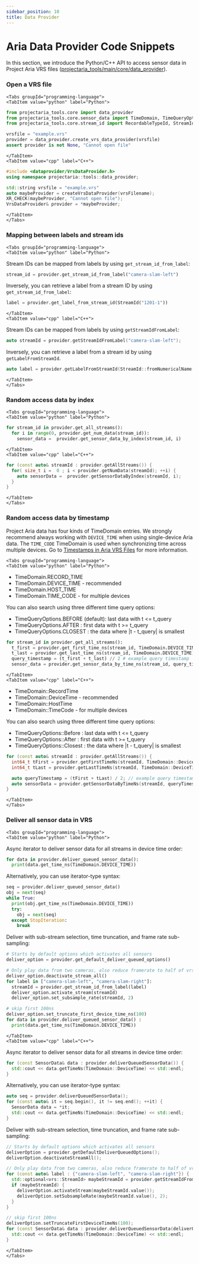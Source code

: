 ```yaml
---
sidebar_position: 10
title: Data Provider
---
```


# Aria Data Provider Code Snippets

In this section, we introduce the Python/C++ API to access sensor data in Project Aria VRS files ([projectaria_tools/main/core/data_provider](https://github.com/facebookresearch/projectaria_tools/blob/main/core/data_provider)).

### Open a VRS file
```mdx-code-block
<Tabs groupId="programming-language">
<TabItem value="python" label="Python">
```
```python
from projectaria_tools.core import data_provider
from projectaria_tools.core.sensor_data import TimeDomain, TimeQueryOptions
from projectaria_tools.core.stream_id import RecordableTypeId, StreamId

vrsfile = "example.vrs"
provider = data_provider.create_vrs_data_provider(vrsfile)
assert provider is not None, "Cannot open file"
```
```mdx-code-block
</TabItem>
<TabItem value="cpp" label="C++">
```
```cpp
#include <dataprovider/VrsDataProvider.h>
using namespace projectaria::tools::data_provider;

std::string vrsfile = "example.vrs"
auto maybeProvider = createVrsDataProvider(vrsFilename);
XR_CHECK(maybeProvider, "Cannot open file");
VrsDataProvider& provider = *maybeProvider;
```
```mdx-code-block
</TabItem>
</Tabs>
```

### Mapping between labels and stream ids
```mdx-code-block
<Tabs groupId="programming-language">
<TabItem value="python" label="Python">
```
Stream IDs can be mapped from labels by using `get_stream_id_from_label`:
```python
stream_id = provider.get_stream_id_from_label("camera-slam-left")
```
Inversely, you can retrieve a label from a stream ID by using `get_stream_id_from_label`:
```python
label = provider.get_label_from_stream_id(StreamId("1201-1"))
```
```mdx-code-block
</TabItem>
<TabItem value="cpp" label="C++">
```
Stream IDs can be mapped from labels by using `getStreamIdFromLabel`:
```cpp
auto streamId = provider.getStreamIdFromLabel("camera-slam-left");
```
Inversely, you can retrieve a label from a stream id by using `getLabelFromStreamId`.
```cpp
auto label = provider.getLabelFromStreamId(StreamId::fromNumericalName("1201-1"));
```
```mdx-code-block
</TabItem>
</Tabs>
```

### Random access data by index
```mdx-code-block
<Tabs groupId="programming-language">
<TabItem value="python" label="Python">
```
```python
for stream_id in provider.get_all_streams():
  for i in range(0, provider.get_num_data(stream_id)):
    sensor_data =  provider.get_sensor_data_by_index(stream_id, i)
```
```mdx-code-block
</TabItem>
<TabItem value="cpp" label="C++">
```
```cpp
for (const auto& streamId : provider.getAllStreams()) {
  for( size_t i =  0 ; i < provider.getNumData(streamId); ++i) {
    auto sensorData =  provider.getSensorDataByIndex(streamId, i);
  }
}
```
```mdx-code-block
</TabItem>
</Tabs>
```

### Random access data by timestamp

Project Aria data has four kinds of TimeDomain entries. We strongly recommend always working with `DEVICE_TIME` when using single-device Aria data. The `TIME_CODE` TimeDomain is used when synchronizing time across multiple devices. Go to [Timestamps in Aria VRS Files](/data_formats/aria_vrs/timestamps_in_aria_vrs.mdx) for more information.

```mdx-code-block
<Tabs groupId="programming-language">
<TabItem value="python" label="Python">
```
* TimeDomain.RECORD_TIME
* TimeDomain.DEVICE_TIME - recommended
* TimeDomain.HOST_TIME
* TimeDomain.TIME_CODE - for multiple devices

You can also search using three different time query options:
* TimeQueryOptions.BEFORE (default): last data with t <= t_query
* TimeQueryOptions.AFTER : first data with t >= t_query
* TimeQueryOptions.CLOSEST : the data where |t - t_query| is smallest

```python
for stream_id in provider.get_all_streams():
  t_first = provider.get_first_time_ns(stream_id, TimeDomain.DEVICE_TIME)
  t_last = provider.get_last_time_ns(stream_id, TimeDomain.DEVICE_TIME)
  query_timestamp = (t_first + t_last) // 2 # example query timestamp
  sensor_data = provider.get_sensor_data_by_time_ns(stream_id, query_timestamp, TimeDomain.DEVICE_TIME, TimeQueryOptions.CLOSEST)
```
```mdx-code-block
</TabItem>
<TabItem value="cpp" label="C++">
```

* TimeDomain::RecordTime
* TimeDomain::DeviceTime - recommended
* TimeDomain::HostTime
* TimeDomain::TimeCode - for multiple devices

You can also search using three different time query options:
* TimeQueryOptions::Before : last data with t <= t_query
* TimeQueryOptions::After : first data with t >= t_query
* TimeQueryOptions::Closest : the data where |t - t_query| is smallest

```cpp
for (const auto& streamId : provider.getAllStreams()) {
  int64_t tFirst = provider.getFirstTimeNs(streamId, TimeDomain::DeviceTime);
  int64_t tLast = provider.getLastTimeNs(streamId, TimeDomain::DeviceTime);

  auto queryTimestamp = (tFirst + tLast) / 2; // example query timestamp
  auto sensorData = provider.getSensorDataByTimeNs(streamId, queryTimestamp, TimeDomain::DeviceTime, TimeQueryOptions::Closest);
}
```
```mdx-code-block
</TabItem>
</Tabs>
```

### Deliver all sensor data in VRS

```mdx-code-block
<Tabs groupId="programming-language">
<TabItem value="python" label="Python">
```
Async iterator to deliver sensor data for all streams in device time order:
```python
for data in provider.deliver_queued_sensor_data():
  print(data.get_time_ns(TimeDomain.DEVICE_TIME))
```
Alternatively, you can use iterator-type syntax:
```python
seq = provider.deliver_queued_sensor_data()
obj = next(seq)
while True:
  print(obj.get_time_ns(TimeDomain.DEVICE_TIME))
  try:
    obj = next(seq)
  except StopIteration:
    break
```
Deliver with sub-stream selection, time truncation, and frame rate sub-sampling:
```python
# Starts by default options which activates all sensors
deliver_option = provider.get_default_deliver_queued_options()

# Only play data from two cameras, also reduce framerate to half of vrs
deliver_option.deactivate_stream_all()
for label in ["camera-slam-left", "camera-slam-right"]:
  streamId = provider.get_stream_id_from_label(label)
  deliver_option.activate_stream(streamId)
  deliver_option.set_subsample_rate(streamId, 2)

# skip first 100ns
deliver_option.set_truncate_first_device_time_ns(100)
for data in provider.deliver_queued_sensor_data() :
  print(data.get_time_ns(TimeDomain.DEVICE_TIME))
```
```mdx-code-block
</TabItem>
<TabItem value="cpp" label="C++">
```
Async iterator to deliver sensor data for all streams in device time order:
```cpp
for (const SensorData& data : provider.deliverQueuedSensorData()) {
  std::cout << data.getTimeNs(TimeDomain::DeviceTime) << std::endl;
}
```
Alternatively, you can use iterator-type syntax:
```cpp
auto seq = provider.deliverQueuedSensorData();
for (const auto& it = seq.begin(), it != seq.end(); ++it) {
  SensorData data = *it;
  std::cout << data.getTimeNs(TimeDomain::DeviceTime) << std::endl;
}
```
Deliver with sub-stream selection, time truncation, and frame rate sub-sampling:
```cpp
// Starts by default options which activates all sensors
deliverOption = provider.getDefaultDeliverQueuedOptions();
deliverOption.deactivateStreamAll();

// Only play data from two cameras, also reduce framerate to half of vrs
for (const auto& label : {"camera-slam-left", "camera-slam-right"}) {
  std::optional<vrs::StreamId> maybeStreamId = provider.getStreamIdFromLabel(label);
  if (maybeStreamId) {
    deliverOption.activateStream(maybeStreamId.value());
    deliverOption.setSubsampleRate(maybeStreamId.value(), 2);
  }
}

// skip first 100ns
deliverOption.setTruncateFirstDeviceTimeNs(100);
for (const SensorData& data : provider.deliverQueuedSensorData(deliverOption)) {
  std::cout << data.getTimeNs(TimeDomain::DeviceTime) << std::endl;
}
```
```mdx-code-block
</TabItem>
</Tabs>
```
